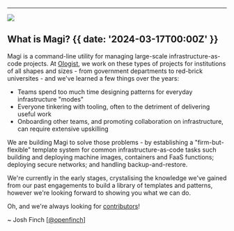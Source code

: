 

---

![](@/images/first-release.png)

## What is Magi? {{  date: '2024-03-17T00:00Z' }}

Magi is a command-line utility for managing large-scale infrastructure-as-code
projects. At [Ologist](https://ologist.io), we work on these types of projects
for institutions of all shapes and sizes - from government departments to red-brick
universites - and we've learned a few things over the years:

* Teams spend too much time designing patterns for everyday infrastructure "modes"
* Everyone tinkering with tooling, often to the detriment of delivering useful work
* Onboarding other teams, and promoting collaboration on infrastructure, can require extensive upskilling

We are building Magi to solve those problems - by establishing a "firm-but-flexible" template system
for common infrastructure-as-code tasks such building and deploying machine images, 
containers and FaaS functions; deploying secure networks; and handling backup-and-restore.

We're currently in the early stages, crystalising the knowledge we've gained from our
past engagements to build a library of templates and patterns, however we're looking
forward to showing you what we can do.

Oh, and we're always looking for [contributors](https://github.com/ologistio/magi/blob/main/CONTRIBUTING.md)! 

~ Josh Finch [[@openfinch](https://github.com/openfinch)]